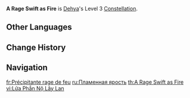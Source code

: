 {{Constellation Infobox
|image         = Constellation A Rage Swift as Fire.png
|character     = Dehya
|level         = 3
|description   = Increases the Level of [[Leonine Bite]] by 3.<br>Maximum upgrade level is 15.
|utility1      = Talent Level Increase
|utility2      = Elemental Burst Level Increase
}}
'''A Rage Swift as Fire''' is [[Dehya]]'s Level 3 [[Constellation]].

==Other Languages==
{{Other Languages
|en      = A Rage Swift as Fire
|zhs     = 怒势疾迅如焚掠地
|zhs_rm  = Nùshì Jíxùn Rú Fén Luèdì
|zht     = 怒勢疾迅如焚掠地
|zht_rm  = Nùshì Jíxùn Rú Fén Luèdì
|zh_tl   = The Swift Fury Snatches like Fire
|ja      = 掠める熾炎の怒り
|ja_rm   = Kasumeru Shien no Ikari{{Assumed}}
|ja_tl   = Snatching Fiery Fury
|ko      = 빠르게 번지는 분노
|ko_tl   = Rapidly Spreading Rage
|es      = Furia calcinadora
|es_tl   = Scorching Fury
|fr      = Précipitante rage de feu
|fr_tl   = Rushing Rage of Fire
|ru      = Пламенная ярость
|ru_tl   = A Fiery Rage
|th      = A Rage Swift as Fire
|vi      = Lửa Phẫn Nộ Lây Lan
|vi_tl   = 
|de      = Wut, einem Lauffeuer gleich
|de_tl   = Rage, Akin to a Wildfire
|id      = A Rage Swift as Fire
|pt      = Fúria Rápida como Fogo
|pt_tl   = 
|tr      = Ateş Gibi Hızlı Bir Öfke
|tr_tl   = Fire-Like Swift Rage
|it      = Furia rapida come il fuoco
|it_tl   = Fury as Fast as Fire
}}

==Change History==
{{Change History|3.5}}

==Navigation==
{{Talent Navbox|Dehya}}

[[fr:Précipitante rage de feu]]
[[ru:Пламенная ярость]]
[[th:A Rage Swift as Fire]]
[[vi:Lửa Phẫn Nộ Lây Lan]]